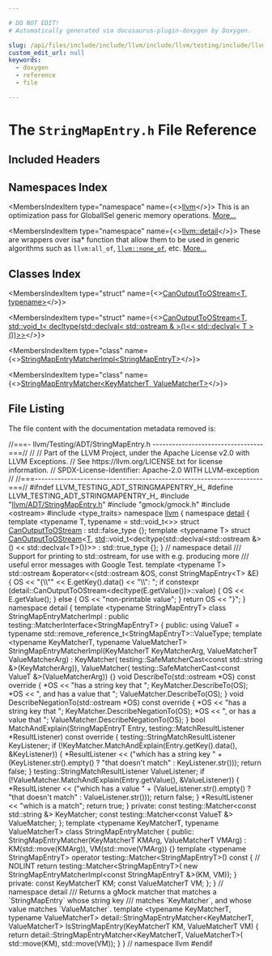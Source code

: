 ```yaml
---

# DO NOT EDIT!
# Automatically generated via docusaurus-plugin-doxygen by Doxygen.

slug: /api/files/include/include/llvm/include/llvm/testing/include/llvm/testing/adt/stringmapentry-h
custom_edit_url: null
keywords:
  - doxygen
  - reference
  - file

---
```





# The `StringMapEntry.h` File Reference

<DoxygenPage pluginConfig={pluginConfig}>



## Included Headers

<IncludesList>
<IncludesListItem
  filePath="llvm/ADT/StringMapEntry.h"
  permalink="/docs/api/files/include/include/llvm/include/llvm/adt/stringmapentry-h"
  isLocal="true" />
<IncludesListItem
  filePath="gmock/gmock.h"
  permalink=""
  isLocal="true" />
<IncludesListItem
  filePath="ostream"
  permalink=""
  isLocal="false" />
<IncludesListItem
  filePath="type_traits"
  permalink=""
  isLocal="false" />
</IncludesList>

## Namespaces Index

<MembersIndex>

<MembersIndexItem
  type="namespace"
  name={<><a href="/docs/api/namespaces/llvm">llvm</a></>}>
This is an optimization pass for GlobalISel generic memory operations. <a href="/docs/api/namespaces/llvm/#details">More...</a>
</MembersIndexItem>

<MembersIndexItem
  type="namespace"
  name={<><a href="/docs/api/namespaces/llvm/detail">llvm::detail</a></>}>
These are wrappers over isa&#42; function that allow them to be used in generic algorithms such as <code>llvm:all&#95;of</code>, <code><a href="/docs/api/namespaces/llvm/#a7dc3069afa2ce5ea62ac2eb183e51c00">llvm::none&#95;of</a></code>, etc. <a href="/docs/api/namespaces/llvm/detail/#details">More...</a>
</MembersIndexItem>

</MembersIndex>

## Classes Index

<MembersIndex>

<MembersIndexItem
  type="struct"
  name={<><a href="/docs/api/structs/llvm/detail/canoutputtoostream">CanOutputToOStream&lt;T, typename&gt;</a></>}>
</MembersIndexItem>

<MembersIndexItem
  type="struct"
  name={<><a href="/docs/api/structs/llvm/detail/canoutputtoostream-e5e640ba2c0de2cf861dec53664e19f1">CanOutputToOStream&lt;T, std::void_t&lt; decltype(std::declval&lt; std::ostream &amp; &gt;()&lt;&lt; std::declval&lt; T &gt;())&gt;&gt;</a></>}>
</MembersIndexItem>

<MembersIndexItem
  type="class"
  name={<><a href="/docs/api/classes/llvm/detail/stringmapentrymatcherimpl">StringMapEntryMatcherImpl&lt;StringMapEntryT&gt;</a></>}>
</MembersIndexItem>

<MembersIndexItem
  type="class"
  name={<><a href="/docs/api/classes/llvm/detail/stringmapentrymatcher">StringMapEntryMatcher&lt;KeyMatcherT, ValueMatcherT&gt;</a></>}>
</MembersIndexItem>

</MembersIndex>


## File Listing

The file content with the documentation metadata removed is:

<ProgramListing>

<Link id="l00001" /><CodeLine lineNumber="1"><Highlight kind="comment">//===- llvm/Testing/ADT/StringMapEntry.h ----------------------------------===//</Highlight><Highlight kind="normal"></Highlight></CodeLine>
<Link id="l00002" /><CodeLine lineNumber="2"><Highlight kind="normal"></Highlight><Highlight kind="comment">//</Highlight><Highlight kind="normal"></Highlight></CodeLine>
<Link id="l00003" /><CodeLine lineNumber="3"><Highlight kind="normal"></Highlight><Highlight kind="comment">// Part of the LLVM Project, under the Apache License v2.0 with LLVM Exceptions.</Highlight><Highlight kind="normal"></Highlight></CodeLine>
<Link id="l00004" /><CodeLine lineNumber="4"><Highlight kind="normal"></Highlight><Highlight kind="comment">// See https://llvm.org/LICENSE.txt for license information.</Highlight><Highlight kind="normal"></Highlight></CodeLine>
<Link id="l00005" /><CodeLine lineNumber="5"><Highlight kind="normal"></Highlight><Highlight kind="comment">// SPDX-License-Identifier: Apache-2.0 WITH LLVM-exception</Highlight><Highlight kind="normal"></Highlight></CodeLine>
<Link id="l00006" /><CodeLine lineNumber="6"><Highlight kind="normal"></Highlight><Highlight kind="comment">//</Highlight><Highlight kind="normal"></Highlight></CodeLine>
<Link id="l00007" /><CodeLine lineNumber="7"><Highlight kind="normal"></Highlight><Highlight kind="comment">//===----------------------------------------------------------------------===//</Highlight><Highlight kind="normal"></Highlight></CodeLine>
<Link id="l00008" /><CodeLine lineNumber="8"><Highlight kind="normal"></Highlight></CodeLine>
<Link id="l00009" /><CodeLine lineNumber="9"><Highlight kind="normal"></Highlight><Highlight kind="preprocessor">#ifndef LLVM&#95;TESTING&#95;ADT&#95;STRINGMAPENTRY&#95;H&#95;</Highlight><Highlight kind="normal"></Highlight></CodeLine>
<Link id="l00010" /><CodeLine lineNumber="10"><Highlight kind="normal"></Highlight><Highlight kind="preprocessor">#define LLVM&#95;TESTING&#95;ADT&#95;STRINGMAPENTRY&#95;H&#95;</Highlight><Highlight kind="normal"></Highlight></CodeLine>
<Link id="l00011" /><CodeLine lineNumber="11"><Highlight kind="normal"></Highlight></CodeLine>
<Link id="l00012" /><CodeLine lineNumber="12"><Highlight kind="normal"></Highlight><Highlight kind="preprocessor">#include &quot;<a href="/docs/api/files/include/include/llvm/include/llvm/adt/stringmapentry-h">llvm/ADT/StringMapEntry.h</a>&quot;</Highlight><Highlight kind="normal"></Highlight></CodeLine>
<Link id="l00013" /><CodeLine lineNumber="13"><Highlight kind="normal"></Highlight><Highlight kind="preprocessor">#include &quot;gmock/gmock.h&quot;</Highlight><Highlight kind="normal"></Highlight></CodeLine>
<Link id="l00014" /><CodeLine lineNumber="14"><Highlight kind="normal"></Highlight><Highlight kind="preprocessor">#include &lt;ostream&gt;</Highlight><Highlight kind="normal"></Highlight></CodeLine>
<Link id="l00015" /><CodeLine lineNumber="15"><Highlight kind="normal"></Highlight><Highlight kind="preprocessor">#include &lt;type&#95;traits&gt;</Highlight><Highlight kind="normal"></Highlight></CodeLine>
<Link id="l00016" /><CodeLine lineNumber="16"><Highlight kind="normal"></Highlight></CodeLine>
<Link id="l00017" /><CodeLine lineNumber="17"><Highlight kind="normal"></Highlight><Highlight kind="keyword">namespace </Highlight><Highlight kind="normal"><a href="/docs/api/namespaces/llvm">llvm</a> &#123;</Highlight></CodeLine>
<Link id="l00018" /><CodeLine lineNumber="18"><Highlight kind="normal"></Highlight><Highlight kind="keyword">namespace </Highlight><Highlight kind="normal"><a href="/docs/api/namespaces/llvm/detail">detail</a> &#123;</Highlight></CodeLine>
<Link id="l00019" /><CodeLine lineNumber="19"><Highlight kind="normal"></Highlight></CodeLine>
<Link id="l00020" /><CodeLine lineNumber="20"><Highlight kind="normal"></Highlight><Highlight kind="keyword">template</Highlight><Highlight kind="normal"> &lt;</Highlight><Highlight kind="keyword">typename</Highlight><Highlight kind="normal"> T, </Highlight><Highlight kind="keyword">typename</Highlight><Highlight kind="normal"> = std::</Highlight><Highlight kind="keywordtype">void</Highlight><Highlight kind="normal">&#95;t&lt;&gt;&gt;</Highlight></CodeLine>
<Link id="l00021" /><CodeLine lineNumber="21" lineLink="/docs/api/structs/llvm/detail/canoutputtoostream"><Highlight kind="normal"></Highlight><Highlight kind="keyword">struct </Highlight><Highlight kind="normal"><a href="/docs/api/structs/llvm/detail/canoutputtoostream">CanOutputToOStream</a> : std::false&#95;type &#123;&#125;;</Highlight></CodeLine>
<Link id="l00022" /><CodeLine lineNumber="22"><Highlight kind="normal"></Highlight></CodeLine>
<Link id="l00023" /><CodeLine lineNumber="23"><Highlight kind="normal"></Highlight><Highlight kind="keyword">template</Highlight><Highlight kind="normal"> &lt;</Highlight><Highlight kind="keyword">typename</Highlight><Highlight kind="normal"> T&gt;</Highlight></CodeLine>
<Link id="l00024" /><CodeLine lineNumber="24" lineLink="/docs/api/structs/llvm/detail/canoutputtoostream-e5e640ba2c0de2cf861dec53664e19f1"><Highlight kind="normal"></Highlight><Highlight kind="keyword">struct </Highlight><Highlight kind="normal"><a href="/docs/api/structs/llvm/detail/canoutputtoostream">CanOutputToOStream</a>&lt;<a href="/docs/api/files/lib/lib/target/lib/target/mips/mips16isellowering-cpp/#a0acb682b8260ab1c60b918599864e2e5">T</a>, <a href="/docs/api/namespaces/std">std</a>::void&#95;t&lt;decltype(std::declval&lt;std::ostream &amp;&gt;()</Highlight></CodeLine>
<Link id="l00025" /><CodeLine lineNumber="25"><Highlight kind="normal">                                                  &lt;&lt; std::declval&lt;T&gt;())&gt;&gt;</Highlight></CodeLine>
<Link id="l00026" /><CodeLine lineNumber="26"><Highlight kind="normal">    : std::true&#95;type &#123;&#125;;</Highlight></CodeLine>
<Link id="l00027" /><CodeLine lineNumber="27"><Highlight kind="normal"></Highlight></CodeLine>
<Link id="l00028" /><CodeLine lineNumber="28"><Highlight kind="normal">&#125; </Highlight><Highlight kind="comment">// namespace detail</Highlight><Highlight kind="normal"></Highlight></CodeLine>
<Link id="l00029" /><CodeLine lineNumber="29"><Highlight kind="normal"></Highlight><Highlight kind="comment"></Highlight></CodeLine>
<Link id="l00030" /><CodeLine lineNumber="30"><Highlight kind="comment">/// Support for printing to std::ostream, for use with e.g. producing more</Highlight></CodeLine>
<Link id="l00031" /><CodeLine lineNumber="31"><Highlight kind="comment">/// useful error messages with Google Test.</Highlight><Highlight kind="normal"></Highlight></CodeLine>
<Link id="l00032" /><CodeLine lineNumber="32"><Highlight kind="normal">template &lt;typename T&gt;</Highlight></CodeLine>
<Link id="l00033" /><CodeLine lineNumber="33" lineLink="/docs/api/namespaces/llvm/#ab13faaece4aa0d82bf5fd0c676b272c9"><Highlight kind="normal">std::ostream &amp;operator&lt;&lt;(std::ostream &amp;OS, const StringMapEntry&lt;T&gt; &amp;E) &#123;</Highlight></CodeLine>
<Link id="l00034" /><CodeLine lineNumber="34"><Highlight kind="normal">  OS &lt;&lt; &quot;&#123;\\&quot;&quot; &lt;&lt; E.getKey().data() &lt;&lt; &quot;\\&quot;: &quot;;</Highlight></CodeLine>
<Link id="l00035" /><CodeLine lineNumber="35"><Highlight kind="normal">  if constexpr (detail::CanOutputToOStream&lt;decltype(E.getValue())&gt;::value) &#123;</Highlight></CodeLine>
<Link id="l00036" /><CodeLine lineNumber="36"><Highlight kind="normal">    OS &lt;&lt; E.getValue();</Highlight></CodeLine>
<Link id="l00037" /><CodeLine lineNumber="37"><Highlight kind="normal">  &#125; else &#123;</Highlight></CodeLine>
<Link id="l00038" /><CodeLine lineNumber="38"><Highlight kind="normal">    OS &lt;&lt; &quot;non-printable value&quot;;</Highlight></CodeLine>
<Link id="l00039" /><CodeLine lineNumber="39"><Highlight kind="normal">  &#125;</Highlight></CodeLine>
<Link id="l00040" /><CodeLine lineNumber="40"><Highlight kind="normal">  return OS &lt;&lt; &quot;&#125;&quot;;</Highlight></CodeLine>
<Link id="l00041" /><CodeLine lineNumber="41"><Highlight kind="normal">&#125;</Highlight></CodeLine>
<Link id="l00042" /><CodeLine lineNumber="42"><Highlight kind="normal"></Highlight></CodeLine>
<Link id="l00043" /><CodeLine lineNumber="43"><Highlight kind="normal">namespace detail &#123;</Highlight></CodeLine>
<Link id="l00044" /><CodeLine lineNumber="44"><Highlight kind="normal"></Highlight></CodeLine>
<Link id="l00045" /><CodeLine lineNumber="45"><Highlight kind="normal">template &lt;typename StringMapEntryT&gt;</Highlight></CodeLine>
<Link id="l00046" /><CodeLine lineNumber="46" lineLink="/docs/api/classes/llvm/detail/stringmapentrymatcherimpl"><Highlight kind="normal">class StringMapEntryMatcherImpl</Highlight></CodeLine>
<Link id="l00047" /><CodeLine lineNumber="47"><Highlight kind="normal">    : public testing::MatcherInterface&lt;StringMapEntryT&gt; &#123;</Highlight></CodeLine>
<Link id="l00048" /><CodeLine lineNumber="48"><Highlight kind="normal">public:</Highlight></CodeLine>
<Link id="l00049" /><CodeLine lineNumber="49" lineLink="/docs/api/classes/llvm/detail/stringmapentrymatcherimpl/#aea8efdeeffd5d3359a74e4f142dd1de8"><Highlight kind="normal">  using ValueT = typename std::remove&#95;reference&#95;t&lt;StringMapEntryT&gt;::ValueType;</Highlight></CodeLine>
<Link id="l00050" /><CodeLine lineNumber="50"><Highlight kind="normal"></Highlight></CodeLine>
<Link id="l00051" /><CodeLine lineNumber="51"><Highlight kind="normal">  template &lt;typename KeyMatcherT, typename ValueMatcherT&gt;</Highlight></CodeLine>
<Link id="l00052" /><CodeLine lineNumber="52" lineLink="/docs/api/classes/llvm/detail/stringmapentrymatcherimpl/#a2814d0193d5f496702f738fab219d4e3"><Highlight kind="normal">  StringMapEntryMatcherImpl(KeyMatcherT KeyMatcherArg,</Highlight></CodeLine>
<Link id="l00053" /><CodeLine lineNumber="53"><Highlight kind="normal">                            ValueMatcherT ValueMatcherArg)</Highlight></CodeLine>
<Link id="l00054" /><CodeLine lineNumber="54"><Highlight kind="normal">      : KeyMatcher(</Highlight></CodeLine>
<Link id="l00055" /><CodeLine lineNumber="55"><Highlight kind="normal">            testing::SafeMatcherCast&lt;const std::string &amp;&gt;(KeyMatcherArg)),</Highlight></CodeLine>
<Link id="l00056" /><CodeLine lineNumber="56"><Highlight kind="normal">        ValueMatcher(</Highlight></CodeLine>
<Link id="l00057" /><CodeLine lineNumber="57"><Highlight kind="normal">            testing::SafeMatcherCast&lt;const ValueT &amp;&gt;(ValueMatcherArg)) &#123;&#125;</Highlight></CodeLine>
<Link id="l00058" /><CodeLine lineNumber="58"><Highlight kind="normal"></Highlight></CodeLine>
<Link id="l00059" /><CodeLine lineNumber="59" lineLink="/docs/api/classes/llvm/detail/stringmapentrymatcherimpl/#a67c9ba9d8a3c4660a79a4ba0e895a1a6"><Highlight kind="normal">  void DescribeTo(std::ostream &#42;OS) const override &#123;</Highlight></CodeLine>
<Link id="l00060" /><CodeLine lineNumber="60"><Highlight kind="normal">    &#42;OS &lt;&lt; &quot;has a string key that &quot;;</Highlight></CodeLine>
<Link id="l00061" /><CodeLine lineNumber="61"><Highlight kind="normal">    KeyMatcher.DescribeTo(OS);</Highlight></CodeLine>
<Link id="l00062" /><CodeLine lineNumber="62"><Highlight kind="normal">    &#42;OS &lt;&lt; &quot;, and has a value that &quot;;</Highlight></CodeLine>
<Link id="l00063" /><CodeLine lineNumber="63"><Highlight kind="normal">    ValueMatcher.DescribeTo(OS);</Highlight></CodeLine>
<Link id="l00064" /><CodeLine lineNumber="64"><Highlight kind="normal">  &#125;</Highlight></CodeLine>
<Link id="l00065" /><CodeLine lineNumber="65"><Highlight kind="normal"></Highlight></CodeLine>
<Link id="l00066" /><CodeLine lineNumber="66" lineLink="/docs/api/classes/llvm/detail/stringmapentrymatcherimpl/#ac86c280f19e7501e483018c30eb972ab"><Highlight kind="normal">  void DescribeNegationTo(std::ostream &#42;OS) const override &#123;</Highlight></CodeLine>
<Link id="l00067" /><CodeLine lineNumber="67"><Highlight kind="normal">    &#42;OS &lt;&lt; &quot;has a string key that &quot;;</Highlight></CodeLine>
<Link id="l00068" /><CodeLine lineNumber="68"><Highlight kind="normal">    KeyMatcher.DescribeNegationTo(OS);</Highlight></CodeLine>
<Link id="l00069" /><CodeLine lineNumber="69"><Highlight kind="normal">    &#42;OS &lt;&lt; &quot;, or has a value that &quot;;</Highlight></CodeLine>
<Link id="l00070" /><CodeLine lineNumber="70"><Highlight kind="normal">    ValueMatcher.DescribeNegationTo(OS);</Highlight></CodeLine>
<Link id="l00071" /><CodeLine lineNumber="71"><Highlight kind="normal">  &#125;</Highlight></CodeLine>
<Link id="l00072" /><CodeLine lineNumber="72"><Highlight kind="normal"></Highlight></CodeLine>
<Link id="l00073" /><CodeLine lineNumber="73"><Highlight kind="normal">  bool</Highlight></CodeLine>
<Link id="l00074" /><CodeLine lineNumber="74" lineLink="/docs/api/classes/llvm/detail/stringmapentrymatcherimpl/#a42065a821b00025b9b9b12481ef71dd7"><Highlight kind="normal">  MatchAndExplain(StringMapEntryT Entry,</Highlight></CodeLine>
<Link id="l00075" /><CodeLine lineNumber="75"><Highlight kind="normal">                  testing::MatchResultListener &#42;ResultListener) const override &#123;</Highlight></CodeLine>
<Link id="l00076" /><CodeLine lineNumber="76"><Highlight kind="normal">    testing::StringMatchResultListener KeyListener;</Highlight></CodeLine>
<Link id="l00077" /><CodeLine lineNumber="77"><Highlight kind="normal">    if (!KeyMatcher.MatchAndExplain(Entry.getKey().data(), &amp;KeyListener)) &#123;</Highlight></CodeLine>
<Link id="l00078" /><CodeLine lineNumber="78"><Highlight kind="normal">      &#42;ResultListener &lt;&lt; (&quot;which has a string key &quot; +</Highlight></CodeLine>
<Link id="l00079" /><CodeLine lineNumber="79"><Highlight kind="normal">                          (KeyListener.str().empty() ? &quot;that doesn&#39;t match&quot;</Highlight></CodeLine>
<Link id="l00080" /><CodeLine lineNumber="80"><Highlight kind="normal">                                                     : KeyListener.str()));</Highlight></CodeLine>
<Link id="l00081" /><CodeLine lineNumber="81"><Highlight kind="normal">      return false;</Highlight></CodeLine>
<Link id="l00082" /><CodeLine lineNumber="82"><Highlight kind="normal">    &#125;</Highlight></CodeLine>
<Link id="l00083" /><CodeLine lineNumber="83"><Highlight kind="normal">    testing::StringMatchResultListener ValueListener;</Highlight></CodeLine>
<Link id="l00084" /><CodeLine lineNumber="84"><Highlight kind="normal">    if (!ValueMatcher.MatchAndExplain(Entry.getValue(), &amp;ValueListener)) &#123;</Highlight></CodeLine>
<Link id="l00085" /><CodeLine lineNumber="85"><Highlight kind="normal">      &#42;ResultListener &lt;&lt; (&quot;which has a value &quot; + (ValueListener.str().empty()</Highlight></CodeLine>
<Link id="l00086" /><CodeLine lineNumber="86"><Highlight kind="normal">                                                      ? &quot;that doesn&#39;t match&quot;</Highlight></CodeLine>
<Link id="l00087" /><CodeLine lineNumber="87"><Highlight kind="normal">                                                      : ValueListener.str()));</Highlight></CodeLine>
<Link id="l00088" /><CodeLine lineNumber="88"><Highlight kind="normal">      return false;</Highlight></CodeLine>
<Link id="l00089" /><CodeLine lineNumber="89"><Highlight kind="normal">    &#125;</Highlight></CodeLine>
<Link id="l00090" /><CodeLine lineNumber="90"><Highlight kind="normal">    &#42;ResultListener &lt;&lt; &quot;which is a match&quot;;</Highlight></CodeLine>
<Link id="l00091" /><CodeLine lineNumber="91"><Highlight kind="normal">    return true;</Highlight></CodeLine>
<Link id="l00092" /><CodeLine lineNumber="92"><Highlight kind="normal">  &#125;</Highlight></CodeLine>
<Link id="l00093" /><CodeLine lineNumber="93"><Highlight kind="normal"></Highlight></CodeLine>
<Link id="l00094" /><CodeLine lineNumber="94"><Highlight kind="normal">private:</Highlight></CodeLine>
<Link id="l00095" /><CodeLine lineNumber="95"><Highlight kind="normal">  const testing::Matcher&lt;const std::string &amp;&gt; KeyMatcher;</Highlight></CodeLine>
<Link id="l00096" /><CodeLine lineNumber="96"><Highlight kind="normal">  const testing::Matcher&lt;const ValueT &amp;&gt; ValueMatcher;</Highlight></CodeLine>
<Link id="l00097" /><CodeLine lineNumber="97"><Highlight kind="normal">&#125;;</Highlight></CodeLine>
<Link id="l00098" /><CodeLine lineNumber="98"><Highlight kind="normal"></Highlight></CodeLine>
<Link id="l00099" /><CodeLine lineNumber="99"><Highlight kind="normal">template &lt;typename KeyMatcherT, typename ValueMatcherT&gt;</Highlight></CodeLine>
<Link id="l00100" /><CodeLine lineNumber="100" lineLink="/docs/api/classes/llvm/detail/stringmapentrymatcher"><Highlight kind="normal">class StringMapEntryMatcher &#123;</Highlight></CodeLine>
<Link id="l00101" /><CodeLine lineNumber="101"><Highlight kind="normal">public:</Highlight></CodeLine>
<Link id="l00102" /><CodeLine lineNumber="102" lineLink="/docs/api/classes/llvm/detail/stringmapentrymatcher/#a2d8d05a40090e23581af787cd47af77f"><Highlight kind="normal">  StringMapEntryMatcher(KeyMatcherT KMArg, ValueMatcherT VMArg)</Highlight></CodeLine>
<Link id="l00103" /><CodeLine lineNumber="103"><Highlight kind="normal">      : KM(std::move(KMArg)), VM(std::move(VMArg)) &#123;&#125;</Highlight></CodeLine>
<Link id="l00104" /><CodeLine lineNumber="104"><Highlight kind="normal"></Highlight></CodeLine>
<Link id="l00105" /><CodeLine lineNumber="105"><Highlight kind="normal">  template &lt;typename StringMapEntryT&gt;</Highlight></CodeLine>
<Link id="l00106" /><CodeLine lineNumber="106" lineLink="/docs/api/classes/llvm/detail/stringmapentrymatcher/#aae08c939c5647b2dc7084ade48d061a9"><Highlight kind="normal">  operator testing::Matcher&lt;StringMapEntryT&gt;() const &#123; </Highlight><Highlight kind="comment">// NOLINT</Highlight><Highlight kind="normal"></Highlight></CodeLine>
<Link id="l00107" /><CodeLine lineNumber="107"><Highlight kind="normal">    return testing::Matcher&lt;StringMapEntryT&gt;(</Highlight></CodeLine>
<Link id="l00108" /><CodeLine lineNumber="108"><Highlight kind="normal">        new StringMapEntryMatcherImpl&lt;const StringMapEntryT &amp;&gt;(KM, VM));</Highlight></CodeLine>
<Link id="l00109" /><CodeLine lineNumber="109"><Highlight kind="normal">  &#125;</Highlight></CodeLine>
<Link id="l00110" /><CodeLine lineNumber="110"><Highlight kind="normal"></Highlight></CodeLine>
<Link id="l00111" /><CodeLine lineNumber="111"><Highlight kind="normal">private:</Highlight></CodeLine>
<Link id="l00112" /><CodeLine lineNumber="112"><Highlight kind="normal">  const KeyMatcherT KM;</Highlight></CodeLine>
<Link id="l00113" /><CodeLine lineNumber="113"><Highlight kind="normal">  const ValueMatcherT VM;</Highlight></CodeLine>
<Link id="l00114" /><CodeLine lineNumber="114"><Highlight kind="normal">&#125;;</Highlight></CodeLine>
<Link id="l00115" /><CodeLine lineNumber="115"><Highlight kind="normal"></Highlight></CodeLine>
<Link id="l00116" /><CodeLine lineNumber="116"><Highlight kind="normal">&#125; </Highlight><Highlight kind="comment">// namespace detail</Highlight><Highlight kind="normal"></Highlight></CodeLine>
<Link id="l00117" /><CodeLine lineNumber="117"><Highlight kind="normal"></Highlight><Highlight kind="comment"></Highlight></CodeLine>
<Link id="l00118" /><CodeLine lineNumber="118"><Highlight kind="comment">/// Returns a gMock matcher that matches a &#96;StringMapEntry&#96; whose string key</Highlight></CodeLine>
<Link id="l00119" /><CodeLine lineNumber="119"><Highlight kind="comment">/// matches &#96;KeyMatcher&#96;, and whose value matches &#96;ValueMatcher&#96;.</Highlight><Highlight kind="normal"></Highlight></CodeLine>
<Link id="l00120" /><CodeLine lineNumber="120"><Highlight kind="normal">template &lt;typename KeyMatcherT, typename ValueMatcherT&gt;</Highlight></CodeLine>
<Link id="l00121" /><CodeLine lineNumber="121"><Highlight kind="normal">detail::StringMapEntryMatcher&lt;KeyMatcherT, ValueMatcherT&gt;</Highlight></CodeLine>
<Link id="l00122" /><CodeLine lineNumber="122" lineLink="/docs/api/namespaces/llvm/#aa0328e6810cab5ca2d3c5139b8d7ed9e"><Highlight kind="normal">IsStringMapEntry(KeyMatcherT KM, ValueMatcherT VM) &#123;</Highlight></CodeLine>
<Link id="l00123" /><CodeLine lineNumber="123"><Highlight kind="normal">  return detail::StringMapEntryMatcher&lt;KeyMatcherT, ValueMatcherT&gt;(</Highlight></CodeLine>
<Link id="l00124" /><CodeLine lineNumber="124"><Highlight kind="normal">      std::move(KM), std::move(VM));</Highlight></CodeLine>
<Link id="l00125" /><CodeLine lineNumber="125"><Highlight kind="normal">&#125;</Highlight></CodeLine>
<Link id="l00126" /><CodeLine lineNumber="126"><Highlight kind="normal"></Highlight></CodeLine>
<Link id="l00127" /><CodeLine lineNumber="127"><Highlight kind="normal">&#125; </Highlight><Highlight kind="comment">// namespace llvm</Highlight><Highlight kind="normal"></Highlight></CodeLine>
<Link id="l00128" /><CodeLine lineNumber="128"><Highlight kind="normal"></Highlight></CodeLine>
<Link id="l00129" /><CodeLine lineNumber="129"><Highlight kind="normal">#endif</Highlight></CodeLine>

</ProgramListing>


</DoxygenPage>
